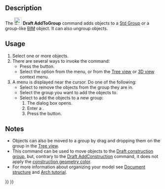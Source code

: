<languages/>

<div class="mw-translate-fuzzy">
{{Docnav
|[[Draft_ToggleDisplayMode/pt-br|Modo de exibição comutável]]
|[[Draft_SelectGroup/pt-br|Selecione o conteúdo do grupo]]
|[[Draft_Workbench/pt-br|Draft]]
|IconL=Draft_ToggleDisplayMode.svg
|IconR=Draft_SelectGroup.svg
|IconC=Workbench_Draft.svg
}}
</div>

{{GuiCommand
|Name=Draft AddToGroup
|MenuLocation=Utilities → Add to group...
|Workbenches=[[Draft_Workbench|Draft]]
|SeeAlso=[[Std_Group|Std Group]], [[Draft_AddNamedGroup|Draft AddNamedGroup]], [[Draft_AddConstruction|Draft AddConstruction]], [[Draft_AutoGroup|Draft AutoGroup]]
}}

==Description==

The [[Image:Draft_AddToGroup.svg|24px]] '''Draft AddToGroup''' command adds objects to a [[Std_Group|Std Group]] or a group-like [[BIM_Workbench|BIM]] object. It can also ungroup objects.

==Usage==

# Select one or more objects.
# There are several ways to invoke the command:
#* Press the {{Button|[[Image:Draft_AddToGroup.svg|16px]] [[Draft_AddToGroup|Add to group...]]}} button.
#* Select the {{MenuCommand|Utilities → [[Image:Draft_AddToGroup.svg|16px]] Add to group...}} option from the menu, or from the [[Tree_view|Tree view]] or [[3D_view|3D view]] context menu.
# A menu is displayed near the cursor. Do one of the following:
#* Select {{MenuCommand|Ungroup}} to remove the objects from the group they are in.
#* Select the group you want to add the objects to.
#* Select {{MenuCommand|Add to new group...}} to add the objects to a new group:
#*# The {{MenuCommand|Create new group}} dialog box opens. {{Version|1.1}}
#*# Enter a {{MenuCommand|Group name}}.
#*# Press the {{Button|OK}} button.

==Notes==

* Objects can also be moved to a group by drag and dropping them on the group in the [[Tree_view|Tree view]].
* This command can be used to move objects to the [[Draft_ToggleConstructionMode|Draft construction group]], but, contrary to the [[Draft_AddConstruction|Draft AddConstruction]] command, it does not apply the [[Draft_ToggleConstructionMode#Preferences|construction geometry color]].
* For more information about organizing your model see [[Document_structure|Document structure]] and [[Arch_tutorial#Organizing_your_model|Arch tutorial]].


<div class="mw-translate-fuzzy">
{{Docnav
|[[Draft_ToggleDisplayMode/pt-br|Modo de exibição comutável]]
|[[Draft_SelectGroup/pt-br|Selecione o conteúdo do grupo]]
|[[Draft_Workbench/pt-br|Draft]]
|IconL=Draft_ToggleDisplayMode.svg
|IconR=Draft_SelectGroup.svg
|IconC=Workbench_Draft.svg
}}
</div>

{{Draft Tools navi{{#translation:}}}}
{{Userdocnavi{{#translation:}}}}